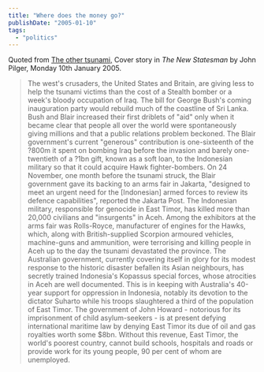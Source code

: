 ```yaml
---
title: "Where does the money go?"
publishDate: "2005-01-10"
tags: 
  - "politics"
---
```


Quoted from [The other tsunami,](http://www.newstatesman.com/200501100003) Cover story in _The New Statesman_ by John Pilger, Monday 10th January 2005.

> The west's crusaders, the United States and Britain, are giving less to help the tsunami victims than the cost of a Stealth bomber or a week's bloody occupation of Iraq. The bill for George Bush's coming inauguration party would rebuild much of the coastline of Sri Lanka. Bush and Blair increased their first driblets of "aid" only when it became clear that people all over the world were spontaneously giving millions and that a public relations problem beckoned. The Blair government's current "generous" contribution is one-sixteenth of the ?800m it spent on bombing Iraq before the invasion and barely one-twentieth of a ?1bn gift, known as a soft loan, to the Indonesian military so that it could acquire Hawk fighter-bombers. On 24 November, one month before the tsunami struck, the Blair government gave its backing to an arms fair in Jakarta, "designed to meet an urgent need for the \[Indonesian\] armed forces to review its defence capabilities", reported the Jakarta Post. The Indonesian military, responsible for genocide in East Timor, has killed more than 20,000 civilians and "insurgents" in Aceh. Among the exhibitors at the arms fair was Rolls-Royce, manufacturer of engines for the Hawks, which, along with British-supplied Scorpion armoured vehicles, machine-guns and ammunition, were terrorising and killing people in Aceh up to the day the tsunami devastated the province. The Australian government, currently covering itself in glory for its modest response to the historic disaster befallen its Asian neighbours, has secretly trained Indonesia's Kopassus special forces, whose atrocities in Aceh are well documented. This is in keeping with Australia's 40-year support for oppression in Indonesia, notably its devotion to the dictator Suharto while his troops slaughtered a third of the population of East Timor. The government of John Howard - notorious for its imprisonment of child asylum-seekers - is at present defying international maritime law by denying East Timor its due of oil and gas royalties worth some $8bn. Without this revenue, East Timor, the world's poorest country, cannot build schools, hospitals and roads or provide work for its young people, 90 per cent of whom are unemployed.
